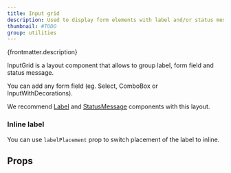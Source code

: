 ```yaml
---
title: Input grid
description: Used to display form elements with label and/or status message.
thumbnail: #TODO
group: utilities
---
```


<p>{frontmatter.description}</p>

<LiveExample src='InputGrid.main.tsx' truncate={false}>
  <AllExamples.InputGridExample client:load />
</LiveExample>

InputGrid is a layout component that allows to group label, form field and status message.

You can add any form field (eg. Select, ComboBox or InputWithDecorations).

We recommend [Label](typography#label) and [StatusMessage](statusmessage) components with this layout.

<LiveExample src='InputGrid.select.tsx'>
  <AllExamples.InputGridSelectExample client:load />
</LiveExample>

### Inline label

You can use `labelPlacement` prop to switch placement of the label to inline.

<LiveExample src='InputGrid.inline.tsx'>
  <AllExamples.InputGridInlineExample client:load />
</LiveExample>

## Props

<PropsTable path='@itwin/itwinui-react/esm/core/InputGrid/InputGrid.d.ts' />
